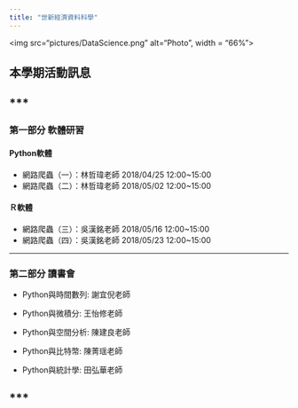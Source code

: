 ```yaml
---
title: "世新經濟資料科學"
---
```


<img src="pictures/DataScience.png" alt="Photo", width = "66%">

## 本學期活動訊息

***
---

### 第一部分 軟體研習

#### Python軟體

- 網路爬蟲（一）：林哲瑋老師 2018/04/25 12:00~15:00
- 網路爬蟲（二）：林哲瑋老師 2018/05/02 12:00~15:00

#### Ｒ軟體

- 網路爬蟲（三）：吳漢銘老師 2018/05/16 12:00~15:00
- 網路爬蟲（四）：吳漢銘老師 2018/05/23 12:00~15:00

***

### 第二部分 讀書會 

- Python與時間數列: 謝宜倪老師

- Python與微積分: 王怡修老師

- Python與空間分析: 陳建良老師

- Python與比特幣: 陳菁瑶老師

- Python與統計學: 田弘華老師


***
---



